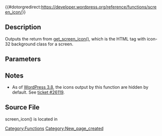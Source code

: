{{#dotorgredirect:https://developer.wordpress.org/reference/functions/screen_icon/}}

{{Deprecated}}

== Description ==

Outputs the return from [[Function Reference/get_screen_icon | get_screen_icon()]], which is the HTML tag with icon-32 background class for a screen.

== Parameters ==

{{Parameter|$screen|string|Screen name|optional|empty string<br>Some valid values: dashboard, posts, media, links, pages, comments, themes, plugins, users, management, options-general}}

== Notes ==

* As of [[Version 3.8|WordPress 3.8]], the icons output by this function are hidden by default. See [http://core.trac.wordpress.org/ticket/26119 ticket #26119].

== Source File ==

screen_icon() is located in {{Trac|wp-admin/includes/screen.php}}

[[Category:Functions]]

[[Category:New_page_created]]